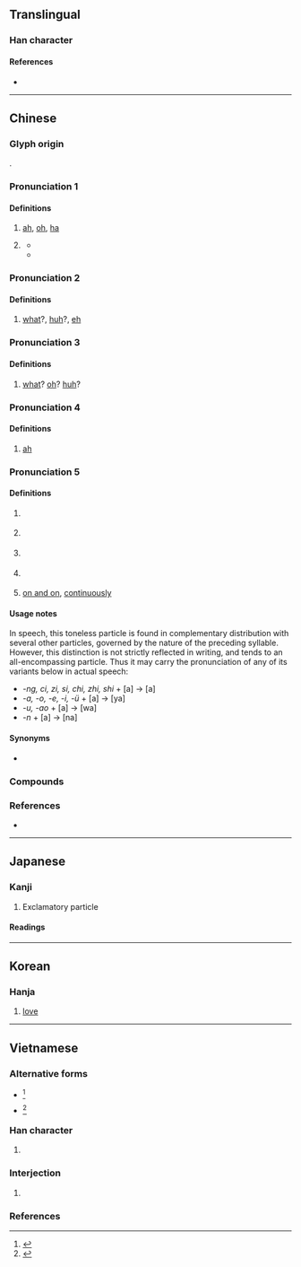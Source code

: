 {{character info}}
==Translingual==
{{stroke order|strokes=11}}

===Han character===
{{Han char|rn=30|rad=口|as=08|sn=11|four=61020|canj=RNLR|ids=⿰口阿}}

====References====
* {{Han ref|kx=0195.040|dkj=03808|dj=0416.050|hdz=10634.180|uh=554A|ud=21834|bh=B0DA|bd=45274}}

----

==Chinese==
{{zh-forms}}

===Glyph origin===
{{Han compound|ls=psc|口|c1=s|t1=mouth|阿|c2=p}}.

===Pronunciation 1===
{{zh-pron
|m=ā
|c=aa1
|mn=ml:a/ah/--ah
|mn-t=a7
|ma=Zh-ā.ogg
|cat=intj
}}

====Definitions====
{{zh-hanzi}}

# {{n-g|Used by itself to express surprise.}} [[ah]], [[oh]], [[ha]]
#: {{zh-x|'''啊{Ā}'''！我 又 贏 了！|'''Ha'''! I've won again!}}
# {{n-g|Used to express affirmation or commandment.}}
#: {{zh-x|好 孩子{zi}，乖，聽話，啊{ā}！別 哭 了，啊{ā}！}}
#* {{zh-x|你 多{duó} 乖 呀，你 是 媽媽{ma} 最 乖 的 孩子{zi} 了，啊{ā}！||M-BJ|ref='''2004''', {{w2|zh|pref=《|家有儿女|suf=》}}, episode 13<!--, 16:30-->}}
#* {{zh-x|哎，你 什麼 時候{hou} 抽 空{kòng}兒{r} 給 我們 ^佳-佳{jia} 複習 複習 功課，讓 她 提高 提高 學習 水平 啊{ā}！||ref='''2004''', {{w2|zh|pref=《|家有儿女|suf=》}}, episode 15<!--, 1:58-->}}

===Pronunciation 2===
{{zh-pron
|m=á
|c=aa2
|cat=intj
}}

====Definitions====
{{zh-hanzi}}

# {{n-g|Used to indicate doubt or questioning.}} [[what]]?, [[huh]]?, [[eh]]
#: {{zh-x|'''啊{Á}'''？你 說 什麼？|Huh, what did you say?}}

===Pronunciation 3===
{{zh-pron
|m=ǎ
|c=
|cat=intj,part
}}

====Definitions====
{{zh-hanzi}}

# {{n-g|Used to indicate puzzled surprise.}} [[what]]? [[oh]]? [[huh]]?
#: {{zh-x|'''啊{Ǎ}'''！真 有 這 事兒{r}？|What? Is that really so?}}

===Pronunciation 4===
{{zh-pron
|m=à
|c=aa6
|cat=intj
}}

====Definitions====
{{zh-hanzi}}

# {{n-g|Used to indicate agreement/approval.}} [[ah]]
#: {{zh-x|'''啊{À}'''，好 吧。|Well, OK.}}

===Pronunciation 5===
{{zh-pron
|m=a
|c=aa3
|ma=Zh-a.ogg
|w=0a,0hha
|cat=part
}}

====Definitions====
{{zh-hanzi}}

# {{n-g|Sentence-final particle expressing surprise.}}
#: {{zh-x|你 不 來 '''啊{a}'''？|So you're not coming?}}
# {{n-g|Sentence-final particle expressing exclamation, excitement or enthusiasm.}}
#: {{zh-x|多 好 的 天兒{r} '''啊{a}'''！|What a fine day!}}
#: {{zh-x|謝謝 '''啊{a}'''|Thanks.}}
# {{n-g|Sentence-final particle softening the request.}}
#: {{zh-x|老 ^王 '''啊{a}'''，這 可 不行 '''啊{a}'''！|Wang, this won't do!}}
# {{n-g|Used in enumerations, for confirmation (often untranslated).}}
#: {{zh-x|錢 '''啊{a}'''，書 '''啊{a}'''，表 '''啊{a}'''，我 都 丟 了。|Money, books, watch, I lost everything.}}
# [[on and on]], [[continuously]]

====Usage notes====
In speech, this toneless particle is found in complementary distribution with several other particles, governed by the nature of the preceding syllable. However, this distinction is not strictly reflected in writing, and {{lang|zh|啊}} tends to an all-encompassing particle. Thus it may carry the pronunciation of any of its variants below in actual speech:

* ''-ng, ci, zi, si, chi, zhi, shi'' + [a] → {{lang|zh|啊}} [a]
* ''-a, -o, -e, -i, -ü'' + [a] → {{zh-l|*呀}} [ya]
* ''-u, -ao'' + [a] → {{zh-l|*哇}} [wa]
* ''-n'' + [a] → {{zh-l|*哪}} [na]

====Synonyms====
* {{q|Cantonese}} {{zh-l|呀|tr=-}}

===Compounds===
{{zh-der|啊呀|啊哈|啊唷|啊喲|揀啊揀，揀著一個賣龍眼/揀啊揀，揀著一个賣龍眼/拣啊拣，拣着一个卖龙眼:kéng--ah kéng, kéng-tio̍h chi̍t ê bē lêng-géng;Hokkien}}

===References===
* {{thcwd|7043}}

{{zh-cat|Beginning}}

----

==Japanese==

===Kanji===
{{ja-kanji|grade=|rs=口08}}

# Exclamatory particle

====Readings====
{{ja-readings
|goon=あ
|kanon=あ
|kun=こえ-<こゑ-
}}

----

==Korean==

===Hanja===
{{ko-hanja|hangeul=아|rv=a|mr=a}}

# [[love]]

----

==Vietnamese==

===Alternative forms===
* {{alter|vi|{{vi-l|啞|ạ}}}}<ref name=gdhn>{{vi-ref|Trần (2004).}}</ref>
* {{alter|vi|{{vi-l|亞|a}}}}<ref name=gdhn>{{vi-ref|Trần (2004).}}</ref>

===Han character===
{{vi-readings|rs=口08
|hanviet=a-tdcntd;genibrel
|phienthiet=
|nom=a-tdcndg;gdhn, à-tdcndg;gdhn, ơ-tdcntd, ạ-gdhn
}}

# {{rfdef|vi|sort=口08}}

===Interjection===
{{vi-pos|interjection|sc=Hani}}

# {{Nom form of|a|{{n-g|Used in the beginning of a sentence to indicate questioning}}: [[ah]], [[oh]], [[ha]]}}
#: {{uxi|vi|'''啊'''[[困]][[碎]]！|tr='''A''' [[khốn]] [[tôi]] !|'''Ha'''! I'm so unlucky!}}

===References===
<references/>